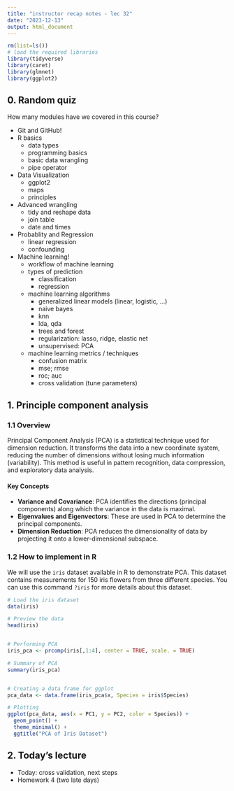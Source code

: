 ```yaml
---
title: "instructor recap notes - lec 32"
date: "2023-12-13"
output: html_document
---
```


```r
rm(list=ls())
# load the required libraries
library(tidyverse)
library(caret)
library(glmnet)
library(ggplot2)
```
## 0. Random quiz
How many modules have we covered in this course?

- Git and GitHub!
- R basics
  - data types
  - programming basics
  - basic data wrangling 
  - pipe operator
- Data Visualization
  - ggplot2
  - maps
  - principles
- Advanced wrangling
  - tidy and reshape data
  - join table
  - date and times 
- Probablity and Regression
  - linear regression
  - confounding
- Machine learning!
  - workflow of machine learning
  - types of prediction
    - classification
    - regression
  - machine learning algorithms
    - generalized linear models (linear, logistic, ...) 
    - naive bayes
    - knn
    - lda, qda
    - trees and forest 
    - regularization: lasso, ridge, elastic net
    - unsupervised: PCA
  - machine learning metrics / techniques
    - confusion matrix
    - mse; rmse
    - roc; auc
    - cross validation (tune parameters)
    

## 1. Principle component analysis

### 1.1 Overview
Principal Component Analysis (PCA) is a statistical technique used for dimension reduction. It transforms the data into a new coordinate system, reducing the number of dimensions without losing much information (variability). This method is useful in pattern recognition, data compression, and exploratory data analysis.

#### Key Concepts

- **Variance and Covariance**: PCA identifies the directions (principal components) along which the variance in the data is maximal.
- **Eigenvalues and Eigenvectors**: These are used in PCA to determine the principal components.
- **Dimension Reduction**: PCA reduces the dimensionality of data by projecting it onto a lower-dimensional subspace.

### 1.2 How to implement in R

We will use the `iris` dataset available in R to demonstrate PCA. This dataset contains measurements for 150 iris flowers from three different species. You can use this command `?iris` for more details about this dataset. 


```r
# Load the iris dataset
data(iris)

# Preview the data
head(iris)


# Performing PCA
iris_pca <- prcomp(iris[,1:4], center = TRUE, scale. = TRUE)

# Summary of PCA
summary(iris_pca)


# Creating a data frame for ggplot
pca_data <- data.frame(iris_pca$x, Species = iris$Species)

# Plotting
ggplot(pca_data, aes(x = PC1, y = PC2, color = Species)) +
  geom_point() +
  theme_minimal() +
  ggtitle("PCA of Iris Dataset")

```





## 2. Today's lecture
- Today: cross validation, next steps
- Homework 4 (two late days)

